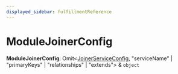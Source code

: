 ```yaml
---
displayed_sidebar: fulfillmentReference
---
```



# ModuleJoinerConfig

 **ModuleJoinerConfig**: Omit&#60;[JoinerServiceConfig](../interfaces/fulfillment.JoinerServiceConfig.mdx), "serviceName" \| "primaryKeys" \| "relationships" \| "extends"&#62; & `object`

